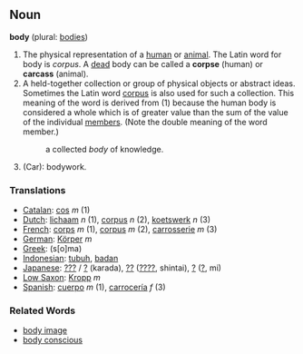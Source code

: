 ==Noun==

'''body''' (plural: [[bodies]])

#The physical representation of a [[human]] or [[animal]].  The Latin word for body is ''corpus''.  A [[dead]] body can be called a '''corpse''' (human) or '''carcass''' (animal).
#A held-together collection or group of physical objects or abstract ideas.  Sometimes the Latin word [[corpus]] is also used for such a collection.  This meaning of the word is derived from (1) because the human body is considered a whole which is of greater value than the sum of the value of the individual [[member]]s.  (Note the double meaning of the word member.)
#:a collected ''body'' of knowledge.
#(Car): bodywork.
=== Translations ===
*[[Catalan]]: [[cos]] ''m'' (1)
*[[Dutch]]: [[lichaam]] ''n'' (1), [[corpus]] ''n'' (2), [[koetswerk]] ''n'' (3)
*[[French]]: [[corps]] ''m'' (1), [[corpus]] ''m'' (2), [[carrosserie]] ''m'' (3)
*[[German]]: [[Körper]] ''m''
*[[Greek]]: (s[o]ma)
*[[Indonesian]]: [[tubuh]], [[badan]]
*[[Japanese]]: [[???]] / [[?]] (karada), [[??]] ([[????]], shintai), [[?]] ([[?]], mi)
*[[Low Saxon]]: [[Kropp]] ''m''
*[[Spanish]]: [[cuerpo]] ''m'' (1), [[carrocería]] ''f'' (3)

=== Related Words ===
*[[body image]]
*[[body conscious]]